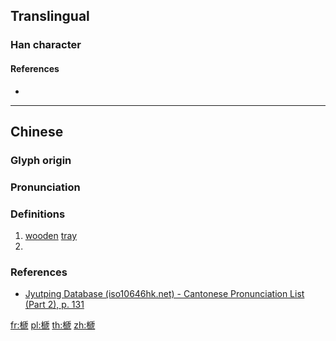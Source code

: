 {{character info/new}}
==Translingual==

===Han character===
{{Han char|rn=75|rad=木|as=10|sn=14|four=42917|canj=DHYU|ids=⿰木虒}}

====References====
* {{Han ref|kx=0545.050|dkj=15288|dj=0932.140|hdz=21265.050|uh=69B9|ud=27065|bh=E253|bd=57939}}

----

==Chinese==
{{zh-forms}}

===Glyph origin===
{{Han etym}}

===Pronunciation===
{{zh-pron
|m=sī
|c=si1
|cat=n
}}

===Definitions===
{{zh-hanzi}}

# [[wooden]] [[tray]]
# {{zh-only used in|榹桃|the {{vern|Chinese wild peach}}; {{taxlink|Prunus davidiana|species|noshow=1}}}}

===References===
*[http://www.iso10646hk.net/jp/document/download.jsp Jyutping Database (iso10646hk.net) - Cantonese Pronunciation List (Part 2), p. 131]

[[fr:榹]]
[[pl:榹]]
[[th:榹]]
[[zh:榹]]